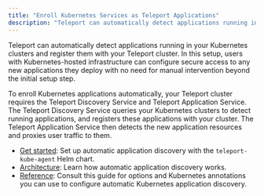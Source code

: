 ```yaml
---
title: "Enroll Kubernetes Services as Teleport Applications"
description: "Teleport can automatically detect applications running in your Kubernetes clusters and register them with Teleport for secure access."
---
```


Teleport can automatically detect applications running in your Kubernetes
clusters and register them with your Teleport cluster. In this setup, users with
Kubernetes-hosted infrastructure can configure secure access to any new
applications they deploy with no need for manual intervention beyond the initial
setup step.

To enroll Kubernetes applications automatically, your Teleport cluster requires
the Teleport Discovery Service and Teleport Application Service. The Teleport
Discovery Service queries your Kubernetes clusters to detect running
applications, and registers these applications with your cluster. The Teleport
Application Service then detects the new application resources and proxies user
traffic to them.

- [Get started](get-started.mdx): Set up automatic
  application discovery with the `teleport-kube-agent` Helm chart.
- [Architecture](../../../reference/architecture/kubernetes-applications-architecture.mdx): Learn how
  automatic application discovery works.
- [Reference](../../../reference/agent-services/kubernetes-application-discovery.mdx): Consult this guide
  for options and Kubernetes annotations you can use to configure automatic
  Kubernetes application discovery.
